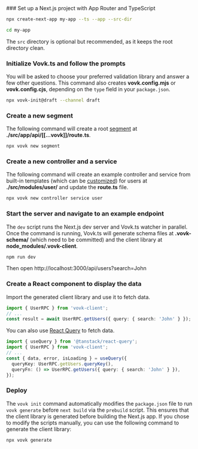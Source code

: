  
<Steps>
### Set up a Next.js project with App Router and TypeScript
 
```bash npm2yarn
npx create-next-app my-app --ts --app --src-dir
```
```bash
cd my-app
```

The `src` directory is optional but recommended, as it keeps the root directory clean.

### Initialize Vovk.ts and follow the prompts

You will be asked to choose your preferred validation library and answer a few other questions. This command also creates **vovk.config.mjs** or **vovk.config.cjs**, depending on the `type` field in your `package.json`.

```bash npm2yarn
npx vovk-init@draft --channel draft
```

### Create a new segment

The following command will create a root [segment](/segment) at **./src/app/api/[[...vovk]]/route.ts**.

```bash npm2yarn
npx vovk new segment
```

### Create a new controller and a service

The following command will create an example controller and service from built-in templates (which can be [customized](/new)) for users at **./src/modules/user/** and update the **route.ts** file.

```bash npm2yarn
npx vovk new controller service user
```

### Start the server and navigate to an example endpoint

The `dev` script runs the Next.js dev server and Vovk.ts watcher in parallel. Once the command is running, Vovk.ts will generate schema files at **.vovk-schema/** (which need to be committed) and the client library at **node_modules/.vovk-client**.

```bash npm2yarn
npm run dev
```

Then open http://localhost:3000/api/users?search=John

### Create a React component to display the data

Import the generated client library and use it to fetch data.

```ts
import { UserRPC } from 'vovk-client';
// ...
const result = await UserRPC.getUsers({ query: { search: 'John' } });
```

You can also use [React Query](https://react-query.tanstack.com/) to fetch data.

```ts
import { useQuery } from '@tanstack/react-query';
import { UserRPC } from 'vovk-client';
// ...
const { data, error, isLoading } = useQuery({
  queryKey: UserRPC.getUsers.queryKey(),
  queryFn: () => UserRPC.getUsers({ query: { search: 'John' } }),
});
```

### Deploy

The `vovk init` command automatically modifies the `package.json` file to run `vovk generate` before `next build` via the `prebuild` script. This ensures that the client library is generated before building the Next.js app. If you chose to modify the scripts manually, you can use the following command to generate the client library:

```bash npm2yarn
npx vovk generate
```

</Steps>
